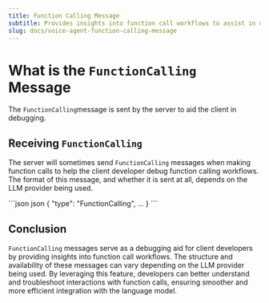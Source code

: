 ```yaml
---
title: Function Calling Message
subtitle: Provides insights into function call workflows to assist in debugging.
slug: docs/voice-agent-function-calling-message
---
```



<Markdown src="../snippets/voice-agent.mdx" />

# What is the `FunctionCalling` Message

The `FunctionCalling`message is sent by the server to aid the client in debugging.

## Receiving `FunctionCalling`

The server will sometimes send `FunctionCalling` messages when making function calls to help the client developer debug function calling workflows. The format of this message, and whether it is sent at all, depends on the LLM provider being used.

<CodeGroup>
  ```json json
  {
    "type": "FunctionCalling",
    ...  
  }
  ```
</CodeGroup>

## Conclusion

`FunctionCalling` messages serve as a debugging aid for client developers by providing insights into function call workflows. The structure and availability of these messages can vary depending on the LLM provider being used. By leveraging this feature, developers can better understand and troubleshoot interactions with function calls, ensuring smoother and more efficient integration with the language model.
